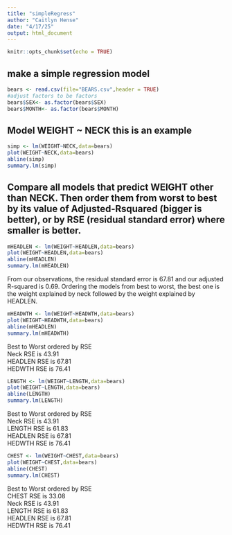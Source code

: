 ```yaml
---
title: "simpleRegress"
author: "Caitlyn Hense"
date: "4/17/25"
output: html_document
---
```


```r
knitr::opts_chunk$set(echo = TRUE)
```

## make a simple regression model

```r
bears <- read.csv(file="BEARS.csv",header = TRUE)
#adjust factors to be factors
bears$SEX<- as.factor(bears$SEX)
bears$MONTH<- as.factor(bears$MONTH)
```

## Model WEIGHT ~ NECK  this is an example  

```r
simp <- lm(WEIGHT~NECK,data=bears)
plot(WEIGHT~NECK,data=bears)
abline(simp)
summary.lm(simp)
```



## Compare all models that predict WEIGHT other than NECK. Then order them from worst to best by its value of Adjusted-Rsquared (bigger is better), or by RSE (residual standard error) where smaller is better. 
```r
mHEADLEN <- lm(WEIGHT~HEADLEN,data=bears)
plot(WEIGHT~HEADLEN,data=bears)
abline(mHEADLEN)
summary.lm(mHEADLEN)
```

From our observations, the residual standard error is 67.81 and our adjusted R-squared is 0.69. Ordering the models from best to worst, the best one is the weight explained by neck followed by the weight explained by HEADLEN.

```r
mHEADWTH <- lm(WEIGHT~HEADWTH,data=bears)
plot(WEIGHT~HEADWTH,data=bears)
abline(mHEADLEN)
summary.lm(mHEADWTH)
```

Best to Worst ordered by RSE  
Neck RSE is 43.91   
HEADLEN RSE is 67.81  
HEDWTH RSE is 76.41  

```r
LENGTH <- lm(WEIGHT~LENGTH,data=bears)
plot(WEIGHT~LENGTH,data=bears)
abline(LENGTH)
summary.lm(LENGTH)
```

Best to Worst ordered by RSE  
Neck RSE is 43.91  
LENGTH RSE is 61.83  
HEADLEN RSE is 67.81  
HEDWTH RSE is 76.41 
 
```r
CHEST <- lm(WEIGHT~CHEST,data=bears)
plot(WEIGHT~CHEST,data=bears)
abline(CHEST)
summary.lm(CHEST)
```

Best to Worst ordered by RSE  
CHEST RSE is 33.08  
Neck RSE is 43.91  
LENGTH RSE is 61.83   
HEADLEN RSE is 67.81  
HEDWTH RSE is 76.41 
 



